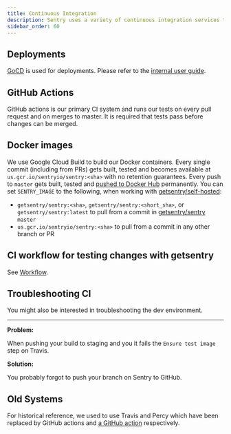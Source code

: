 ```yaml
---
title: Continuous Integration
description: Sentry uses a variety of continuous integration services to help ensure we don't accidentally break the application.
sidebar_order: 60
---
```


## Deployments

[GoCD](https://deploy.getsentry.net) is used for deployments. Please refer to the [internal user guide](https://www.notion.so/sentry/GoCD-User-Guide-4f8456d2477c458095c4aa0e67fc38a6).

## GitHub Actions

GitHub actions is our primary CI system and runs our tests on every pull request and on merges to master. It is required that tests pass before changes can be merged.

## Docker images

We use Google Cloud Build to build our Docker containers. Every single commit (including from PRs) gets built, tested and becomes available at `us.gcr.io/sentryio/sentry:<sha>` with no retention guarantees. Every push to `master` gets built, tested and [pushed to Docker Hub](https://hub.docker.com/r/getsentry/sentry/tags) permanently. You can set `SENTRY_IMAGE` to the following, when working with [getsentry/self-hosted](https://github.com/getsentry/self-hosted):

* `getsentry/sentry:<sha>`, `getsentry/sentry:<short_sha>`, or `getsentry/sentry:latest` to pull from a commit in [getsentry/sentry](https://github.com/getsentry/sentry) `master`
* `us.gcr.io/sentryio/sentry:<sha>` to pull from a commit in any other branch or PR


## CI workflow for testing changes with getsentry

See [Workflow](/development/workflow/).

## Troubleshooting CI

You might also be interested in <Link to="/development/environment/#troubleshooting">troubleshooting the dev environment</Link>.

---

**Problem:**

When pushing your build to staging and you it fails the `Ensure test image` step on Travis.

**Solution:**

You probably forgot to push your branch on Sentry to GitHub.

## Old Systems

For historical reference, we used to use Travis and Percy which have been replaced by GitHub actions and [a GitHub action](https://github.com/getsentry/action-visual-snapshot) respectively.
